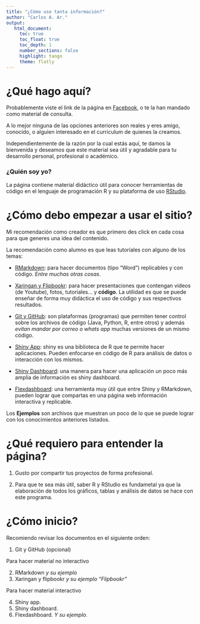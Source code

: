 ```yaml
---
title: "¿Cómo uso tanta información?"
author: "Carlos A. Ar."
output:
   html_document:
     toc: true
     toc_float: true
     toc_depth: 1
     number_sections: false
     highlight: tango
     theme: flatly
---
```


# ¿Qué hago aquí?

Probablemente viste el link de la página en [Facebook](https://m.facebook.com/), o te la han mandado como material de consulta.

A lo mejor ninguna de las opciones anteriores son reales y eres amigo, conocido, o alguien interesado en el curriculum de quienes la creamos.

Independientemente de la razón por la cual estás aquí, te damos la bienvenida y deseamos que este material sea útil y agradable para tu desarrollo personal, profesional o académico.

### ¿Quién soy yo?

La página contiene material didáctico útil para conocer herramientas de código en el lenguaje de programación R y su plataforma de uso [RStudio](https://www.rstudio.com/).

# ¿Cómo debo empezar a usar el sitio?

Mi recomendación como creador es que primero des click en cada cosa para que generes una idea del contenido.

La recomendación como alumno es que leas tutoriales con alguno de los temas:

-   [RMarkdown](https://tutorialesmg.netlify.app/r-markdown): para hacer documentos (tipo "Word") replicables y con código. *Entre muchas otras cosas*.

-   [Xaringan y Flipbookr](https://tutorialesmg.netlify.app/xaringan-y-flipbookr): para hacer presentaciones que contengan videos (de Youtube), fotos, tutoriales... y **código**. La utilidad es que se puede enseñar de forma muy didáctica el uso de código y sus respectivos resultados.

-   [Git y GitHub](https://tutorialesmg.netlify.app/tutorial-de-git-y-github): son plataformas (programas) que permiten tener control sobre los archivos de código (Java, Python, R, entre otros) y además *evitan mandar por correo o whats app* muchas versiones de un mismo código.

-   [Shiny App](https://tutorialesmg.netlify.app/intro-shiny): shiny es una biblioteca de R que te permite hacer aplicaciones. Pueden enfocarse en código de R para análisis de datos o interacción con los mismos.

-   [Shiny Dashboard](https://tutorialesmg.netlify.app/shiny-dashboards): una manera para hacer una aplicación un poco más amplia de información es shiny dashboard.

-   [Flexdashboard](https://tutorialesmg.netlify.app/Flexdashboards.html): una herramienta muy útil que entre Shiny y RMarkdown, pueden lograr que compartas en una página web información interactiva y replicable.

Los **Ejemplos** son archivos que muestran un poco de lo que se puede lograr con los conocimientos anteriores listados.

# ¿Qué requiero para entender la página?

1.  Gusto por compartir tus proyectos de forma profesional.

2.  Para que te sea más útil, saber R y RStudio es fundametal ya que la elaboración de todos los gráficos, tablas y análisis de datos se hace con este programa.

# ¿Cómo inicio?

Recomiendo revisar los documentos en el siguiente orden:

1.  Git y GitHub (opcional)

Para hacer material no interactivo

2.  RMarkdown *y su ejemplo*
3.  Xaringan y flipbookr *y su ejemplo "Flipbookr"*

Para hacer material interactivo

4.  Shiny app.
5.  Shiny dashboard.
6.  Flexdashboard. *Y su ejemplo.*
